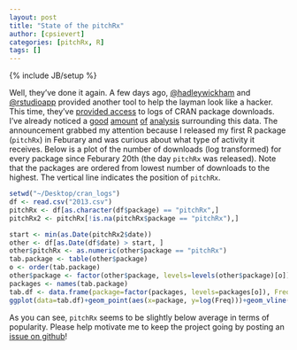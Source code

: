 ```yaml
---
layout: post
title: "State of the pitchRx"
author: [cpsievert]
categories: [pitchRx, R]
tags: []
---
```

{% include JB/setup %}

Well, they've done it again. A few days ago, [@hadleywickham](https://twitter.com/hadleywickham/)
and [@rstudioapp](https://twitter.com/rstudioapp) provided another tool to help the layman look
like a hacker. This time, they've [provided
access](http://blog.rstudio.org/2013/06/10/rstudio-cran-mirror/) to logs of CRAN package downloads.
I've already noticed a [good](http://ramnathv.github.io/rstudio_logs/)
[amount](http://spatial.ly/2013/06/r_activity/)
[of](http://www.r-statistics.com/2013/06/answering-how-many-people-use-my-r-package/)
[analysis](http://www.r-statistics.com/2013/06/top-100-r-packages-for-2013-jan-may/) surrounding
this data. The announcement grabbed my attention because I released my first R package (`pitchRx`)
in Feburary and was curious about what type of activity it receives. Below is a plot of the number
of downloads (log transformed) for every package since Feburary 20th (the day `pitchRx` was
released). Note that the packages are ordered from lowest number of downloads to the highest. The
vertical line indicates the position of `pitchRx`.

```r
setwd("~/Desktop/cran_logs")
df <- read.csv("2013.csv")
pitchRx <- df[as.character(df$package) == "pitchRx",]
pitchRx2 <- pitchRx[!is.na(pitchRx$package == "pitchRx"),]
```

```r
start <- min(as.Date(pitchRx2$date))
other <- df[as.Date(df$date) > start, ]
other$pitchRx <- as.numeric(other$package == "pitchRx")
tab.package <- table(other$package)
o <- order(tab.package)
other$package <- factor(other$package, levels=levels(other$package)[o])
packages <- names(tab.package)
tab.df <- data.frame(package=factor(packages, levels=packages[o]), Freq=as.numeric(tab.package))
ggplot(data=tab.df)+geom_point(aes(x=package, y=log(Freq)))+geom_vline(aes(xintercept=which(levels(package) %in% "pitchRx")))+theme(axis.text.x=element_blank(), axis.ticks.x=element_blank())+geom_text(label="pitchRx", aes(x=which(levels(package) %in% "pitchRx"), y=0))
```

As you can see, `pitchRx` seems to be slightly below average in terms of popularity. Please help
motivate me to keep the project going by posting an [issue on
github](https://github.com/cpsievert/pitchRx/issues?state=open)!

